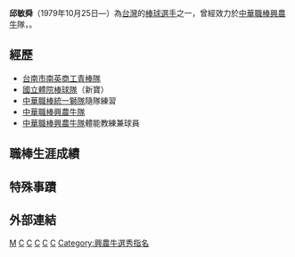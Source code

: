 {{Infobox CPBL player|
bgcolor1=green|
bgcolor2=gray|
textcolor1=#FFF200|
textcolor2=#FFF200|
name=邱敏舜|
image=|
width=250|
position=外野手|
team=興農牛|
number=13|
bats=左右開弓|
throws=左|
debutdate=3月8日|
debutyear=2003年|
debutteam=興農牛|
statyear=2006年|
stat1label=[[打擊率|打擊率]]|
stat1value=0.25|
stat2label=[[全壘打|全壘打]]|
stat2value=1|
stat3label=[[打點|打點]]|
stat3value=8|
teams=<nowiki></nowiki>
*[[興農牛隊|興農牛隊]] （2003—2005年）
}}

'''邱敏舜'''（1979年10月25日—）為[[台灣|台灣]]的[[棒球|棒球]][[選手|選手]]之一，曾經效力於[[中華職棒|中華職棒]][[興農牛|興農牛]]隊，。

==經歷==
*[[台南市|台南市]][[南英商工青棒隊|南英商工青棒隊]]
*[[國立體院棒球隊|國立體院棒球隊]]（新寶）
*[[中華職棒|中華職棒]][[統一獅隊|統一獅隊]]隨隊練習
*[[中華職棒|中華職棒]][[興農牛隊|興農牛隊]]
*[[中華職棒|中華職棒]][[興農牛隊|興農牛隊]]體能教練兼球員
==職棒生涯成績==
==特殊事蹟==
==外部連結==
{{台灣棒球維基館}}

{{興農牛2004年中華職棒總冠軍}}
{{興農牛2005年中華職棒總冠軍}}
[[Category:邱姓|M]]
[[Category:在世人物|C]]
[[Category:1979年出生|C]]
[[Category:台灣棒球運動員|C]]
[[Category:興農牛隊球員|C]]
[[Category:興農牛隊教練|C]]
[[Category:興農牛選秀指名|Category:興農牛選秀指名]]
{{baseball-bio-stub}}